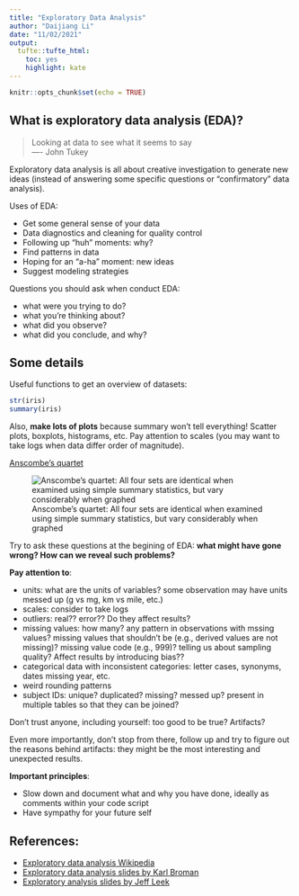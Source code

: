 ```yaml
---
title: "Exploratory Data Analysis"
author: "Daijiang Li"
date: "11/02/2021"
output: 
  tufte::tufte_html: 
    toc: yes
    highlight: kate
---
```


```r
knitr::opts_chunk$set(echo = TRUE)
```

## What is exploratory data analysis (EDA)?

>Looking at data to see what it seems to say  
>                           ---- John Tukey

Exploratory data analysis is all about creative investigation to generate new ideas (instead of answering some specific questions or "confirmatory" data analysis).

Uses of EDA:

- Get some general sense of your data
- Data diagnostics and cleaning for quality control
- Following up "huh" moments: why?
- Find patterns in data
- Hoping for an "a-ha" moment: new ideas
- Suggest modeling strategies

Questions you should ask when conduct EDA:

- what were you trying to do?
- what you’re thinking about?
- what did you observe?
- what did you conclude, and why?


## Some details

Useful functions to get an overview of datasets:

```r
str(iris)
summary(iris)
```

Also, **make lots of plots** because summary won't tell everything! Scatter plots, boxplots, histograms, etc. Pay attention to scales (you may want to take logs when data differ order of magnitude).

[Anscombe's quartet](https://en.wikipedia.org/wiki/Anscombe%27s_quartet)

![Anscombe's quartet: All four sets are identical when examined using simple summary statistics, but vary considerably when graphed](https://upload.wikimedia.org/wikipedia/commons/thumb/e/ec/Anscombe%27s_quartet_3.svg/1280px-Anscombe%27s_quartet_3.svg.png)

Try to ask these questions at the begining of EDA: **what might have gone wrong? How can we reveal such problems?**

**Pay attention to**: 

- units: what are the units of variables? some observation may have units messed up (g vs mg, km vs mile, etc.)
- scales: consider to take logs
- outliers: real?? error?? Do they affect results?
- missing values: how many? any pattern in observations with mssing values? missing values that shouldn't be (e.g., derived values are not missing)? missing value code (e.g., 999)? telling us about sampling quality? Affect results by introducing bias??
- categorical data with inconsistent categories: letter cases, synonyms, dates missing year, etc.
- weird rounding patterns
- subject IDs: unique? duplicated? missing? messed up? present in multiple tables so that they can be joined?

Don't trust anyone, including yourself: too good to be true? Artifacts?

Even more importantly, don't stop from there, follow up and try to figure out the reasons behind artifacts: they might be the most interesting and unexpected results.


**Important principles**:

- Slow down and document what and why you have done, ideally as comments within your code script
- Have sympathy for your future self

## References:

- [Exploratory data analysis Wikipedia](https://en.wikipedia.org/wiki/Exploratory_data_analysis)
- [Exploratory data analysis slides by Karl Broman](https://kbroman.org/BMI773/eda.pdf)
- [Exploratory analysis slides by Jeff Leek](http://jtleek.com/genstats_site/lecture_notes/01_09_Exploratory_Analysis.pdf)



